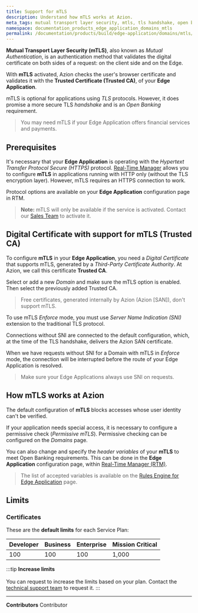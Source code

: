 ```yaml
---
title: Support for mTLS
description: Understand how mTLS works at Azion.
meta_tags: mutual transport layer security, mtls, tls handshake, open banking, certificates, digital certificates
namespace: documentation_products_edge_application_domains_mtls
permalink: /documentation/products/build/edge-application/domains/mtls/
---
```


**Mutual Transport Layer Security (mTLS)**, also known as *Mutual Authentication*, is an authentication method that validates the digital certificate on both sides of a request: on the client side and on the Edge.

With **mTLS** activated, Azion checks the user's browser certificate and validates it with the **Trusted Certificate (Trusted CA)**, of your **Edge Application**.

mTLS is optional for applications using *TLS* protocols. However, it does promise a more secure TLS *handshake* and is an *Open Banking* requirement.

> You may need mTLS if your Edge Application offers financial services and payments.

## Prerequisites

It's necessary that your **Edge Application** is operating with the *Hypertext Transfer Protocol Secure (HTTPS)* protocol. [Real-Time Manager](https://console.azion.com) allows you to configure **mTLS** in applications running with HTTP only (without the TLS encryption layer). However, mTLS requires an HTTPS connection to work.

Protocol options are available on your **Edge Application** configuration page in RTM.

> **Note:** mTLS will only be available if the service is activated. Contact our [Sales Team](https://www.azion.com/en/contact-sales/) to activate it.

## Digital Certificate with support for mTLS (Trusted CA)

To configure **mTLS** in your **Edge Application**, you need a *Digital Certificate* that supports mTLS, generated by a *Third-Party Certificate Authority*. At Azion, we call this certificate **Trusted CA**.

Select or add a new *Domain* and make sure the mTLS option is enabled. Then select the previously added Trusted CA.

> Free certificates, generated internally by Azion (Azion [SAN]), don't support mTLS.

To use mTLS *Enforce* mode, you must use *Server Name Indication (SNI)* extension to the traditional TLS protocol.

Connections without SNI are connected to the default configuration, which, at the time of the TLS handshake, delivers the Azion SAN certificate.

When we have requests without SNI for a Domain with mTLS in *Enforce* mode, the connection will be interrupted before the route of your Edge Application is resolved.

> Make sure your Edge Applications always use SNI on requests.

## How mTLS works at Azion

The default configuration of **mTLS** blocks accesses whose user identity can't be verified.

If your application needs special access, it is necessary to configure a permissive check (*Permissive mTLS*). Permissive checking can be configured on the *Domains* page.

You can also change and specify the *header variables* of your **mTLS** to meet Open Banking requirements. This can be done in the **Edge Application** configuration page, within [Real-Time Manager (RTM)](https://console.azion.com).

> The list of accepted variables is available on the [Rules Engine for Edge Application](/en/documentation/products/build/edge-application/rules-engine/) page.

## Limits

### Certificates

These are the **default limits** for each Service Plan:

| Developer | Business | Enterprise | Mission Critical |
| --- | --- | --- | --- |
| 100 | 100 | 100 | 1,000 |

:::tip
**Increase limits** <br></br>
You can request to increase the limits based on your plan. Contact the [technical support team](/en/documentation/services/support/) to request it.
:::

---


**Contributors** <ContributorList>Contributor</ContributorList>
